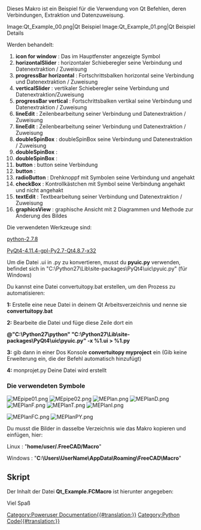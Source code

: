 <languages/>

{{Macro/de
|Name=Makro Qt Beispiel
|Icon=MEPlan.png
|Description=Es beschreibt Qt Befehle.
|Author=Mario52
|Version=0.4
|Date=2019-06-19
|FCVersion=Alle
|Download=<br />
[https://www.freecadweb.org/wiki/images/a/a7/MEpipe01.png MEpipe01]<br />
[https://www.freecadweb.org/wiki/images/5/5b/MEpipe02.png MEpipe02]<br />
[https://www.freecadweb.org/wiki/images/e/e4/MEPlan.png MEPlan]<br />
[https://www.freecadweb.org/wiki/images/3/30/MEPlanD.png MEPlanD]<br />
[https://www.freecadweb.org/wiki/images/d/d8/MEPlanF.png MEPlanF]<br />
[https://www.freecadweb.org/wiki/images/9/9f/MEPlanT.png MEPlanT]<br />
[https://www.freecadweb.org/wiki/images/f/f2/MEPlanI.png MEPlanI]<br />
[https://www.freecadweb.org/wiki/images/e/e6/MEPlanFC.png MEPlanFC]<br />
[https://www.freecadweb.org/wiki/images/d/d2/MEPlanPY.png MEPlanPY]
|SeeAlso=[[Dialog_creation/de|Dialogerstellung]]
}}

Dieses Makro ist ein Beispiel für die Verwendung von Qt Befehlen, deren Verbindungen, Extraktion und Datenzuweisung.

<gallery widths="400" heights="200">
Image:Qt_Example_00.png|Qt Beispiel
Image:Qt_Example_01.png|Qt Beispiel Details
</gallery>

Werden behandelt:

# '''icon for window''' : Das im Hauptfenster angezeigte Symbol
# '''horizontalSlider''' : horizontaler Schieberegler seine Verbindung und Datenextraktion / Zuweisung
# '''progressBar horizontal''' : Fortschrittsbalken horizontal seine Verbindung und Datenextraktion / Zuweisung
# '''verticalSlider''' : vertikaler Schieberegler seine Verbindung und Datenextraktion/Zuweisung
# '''progressBar vertical''' : Fortschrittsbalken vertikal seine Verbindung und Datenextraktion / Zuweisung
# '''lineEdit''' : Zeilenbearbeitung seiner Verbindung und Datenextraktion / Zuweisung
# '''lineEdit''' : Zeilenbearbeitung seiner Verbindung und Datenextraktion / Zuweisung
# '''doubleSpinBox''' : doubleSpinBox seine Verbindung und Datenextraktion / Zuweisung
# '''doubleSpinBox''' : 
# '''doubleSpinBox''' :
# '''button''' : button seine Verbindung
# '''button''' :
# '''radioButton''' : Drehknoppf mit Symbolen seine Verbindung und angehakt
# '''checkBox''' : Kontrollkästchen mit Symbol seine Verbindung angehakt und nicht angehakt
# '''textEdit''' : Textbearbeitung seiner Verbindung und Datenextraktion / Zuweisung
# '''graphicsView''' : graphische Ansicht mit 2 Diagrammen und Methode zur Änderung des Bildes 

Die verwendeten Werkzeuge sind:

[https://www.python.org/downloads/ python-2.7.8]

[https://riverbankcomputing.com/software/pyqt/download PyQt4-4.11.4-gpl-Py2.7-Qt4.8.7-x32]

Um die Datei .ui in .py zu konvertieren, musst du '''pyuic.py''' verwenden, befindet sich in "C:\Python27\Lib\site-packages\PyQt4\uic\pyuic.py" (für Windows)

Du kannst eine Datei convertuitopy.bat erstellen, um den Prozess zu automatisieren:

'''1:''' Erstelle eine neue Datei in deinem Qt Arbeitsverzeichnis und nenne sie '''convertuitopy.bat'''

'''2:''' Bearbeite die Datei und füge diese Zeile dort ein

'''@"C:\Python27\python" "C:\Python27\Lib\site-packages\PyQt4\uic\pyuic.py" -x %1.ui > %1.py'''

'''3:''' gib dann in einer Dos Konsole '''convertuitopy myproject''' ein (Gib keine Erweiterung ein, die der Befehl automatisch hinzufügt)

'''4:''' monprojet.py Deine Datei wird erstellt

<span id="The_icons_used"></span>
===Die verwendeten Symbole===

[[File:MEpipe01.png]] [[File:MEpipe02.png]] [[File:MEPlan.png]] [[File:MEPlanD.png]] [[File:MEPlanF.png]] [[File:MEPlanT.png]] [[File:MEPlanI.png]]

[[File:MEPlanFC.png]] [[File:MEPlanPY.png]] 

Du musst die Bilder in dasselbe Verzeichnis wie das Makro kopieren und einfügen, hier: 

Linux : "'''home/user/.FreeCAD/Macro'''"

Windows : "'''C:\Users\UserName\AppData\Roaming\FreeCAD\Macro'''"

<span id="Script"></span>
==Skript==

Der Inhalt der Datei '''Qt_Example.FCMacro''' ist hierunter angegeben:

{{MacroCode|code=
# -*- coding: utf-8 -*-
"""
***************************************************************************
*   Copyright (c) 2015 2017 2019 <mario52>                                *
*                                                                         *
*   This file is a supplement to the FreeCAD CAx development system.      *
*                                                                         *
*   This program is free software; you can redistribute it and/or modify  *
*   it under the terms of the GNU Lesser General Public License (LGPL)    *
*   as published by the Free Software Foundation; either version 2 of     *
*   the License, or (at your option) any later version.                   *
*   for detail see the LICENCE text file.                                 *
*                                                                         *
*   This software is distributed in the hope that it will be useful,      *
*   but WITHOUT ANY WARRANTY; without even the implied warranty of        *
*   MERCHANTABILITY or FITNESS FOR A PARTICULAR PURPOSE.  See the         *
*   GNU Library General Public License for more details.                  *
*                                                                         *
*   You should have received a copy of the GNU Library General Public     *
*   License along with this macro; if not, write to the Free Software     *
*   Foundation, Inc., 59 Temple Place, Suite 330, Boston, MA  02111-1307  *
*   USA                                                                   *
***************************************************************************
*           WARNING! All changes in this file will be lost and            *  
*                  may cause malfunction of the program                   *
***************************************************************************
"""
# this macro is made with Python 2.7 and Qt 4.8.7
# 
# the modules used hare :
# python-2.7.8.msi                                 #    https://www.python.org/downloads/
# PyQt4-4.11.4-gpl-Py2.7-Qt4.8.7-x32.exe           #    https://riverbankcomputing.com/software/pyqt/download
#
# FreeCAD
##OS: Windows 8                                    # OS: Windows 10                                # OS: Windows 10 (10.0)
##Word size of OS: 64-bit                          # Word size of OS: 64-bit                       # Word size of OS: 64-bit
##Word size of FreeCAD: 64-bit                     # Word size of FreeCAD: 64-bit                  # Word size of FreeCAD: 64-bit
##Version: 0.15.4671 (Git)                         # Version: 0.16.6706 (Git)                      # Version: 0.19.16624 (Git)
##"Branch: releases/FreeCAD-0-15                   # Build type: Release                           # Build type: Release
##Hash: 244b3aef360841646cbfe80a1b225c8b39c8380c   # Branch: releases/FreeCAD-0-16                 # Branch: master
##Python version: 2.7.8                            # Hash: f86a4e411ff7848dea98d7242f43b7774bee8fa0# Hash: 222ae7305fdf1097e4ef3d050f69dff47dbd8786
##Qt version: 4.8.6                                # Python version: 2.7.8                         # Python version: 3.6.8
##Coin version: 4.0.0a                             # Qt version: 4.8.7                             # Qt version: 5.12.1
##OCC version: 6.8.0.oce-0.17                      # Coin version: 4.0.0a                          # Coin version: 4.0.0a
#                                                  # OCC version: 6.8.0.oce-0.17                   # OCC version: 7.3.0
#
# this macro is an example of use some buttons and connection :
#                                                    ********** is a connection  ** references lines **********
# 
# horizontalScrollBar                                                               lines 151 to 161, 431, 432, 642
#    def on_horizontal_scrolling(self, val_X):                  #connection         lines 161, 526, 531
# verticalScrollBar                                                                 lines 163 to 173, 393, 394, 433, 643
#    def on_vertical_scrolling(self, val_Y):                    #connection         lines 173, 534, 539
# horizontalSlider                                                                  lines 174 to 181, 575, 577, 644
#    def on_horizontal_slider(self, val_X):                     #connection         lines 181,  542, 553
# verticalSlider                                                                    lines 183 to 188, 593, 595, 645
#    def on_vertical_slider(self, val_Y):                       #connection         lines 188, 556, 564
# progressBar
#     progressBar_1_Red                                                             lines 190 to 199, 533, 548, 579
#     progressBar_1_Green                                                           lines 205 to 214, 552, 583
#     progressBar_1_Blue                                                            lines 217 to 228, 553, 584
#     progressBar_1_gradient                                                        lines 230 to 242, 554, 585
#     progressBar_2                                                                 lines 244 to 252, 540, 565, 600

# lineEdit
#     lineEdit_1                                                                    lines 256 to 262, 455, 531, 550, 644
#        def on_lineEdit_1_Pressed(self):                       #connection         lines 261, 262, 572
#     lineEdit_2                                                                    lines 264 to 270, 458, 539, 564, 645
#        def on_lineEdit_2_Pressed(self):                       #connection         lines 269, 270, 590
# doubleSpinBox
#     doubleSpinBox_1                                                               lines 272 to 279, 461, 462, 641
#        def on_doubleSpinBox_1_valueChanged(self,echelle):     #connection         lines 279, 674
#     doubleSpinBox_2                                                               lines 281 to 287, 464, 465, 642
#        def on_doubleSpinBox_2_valueChanged(self,angle):       #connection         lines 287, 681
#     doubleSpinBox_3                                                               lines 289 to 295, 467, 468, 643 
#        def on_doubleSpinBox_3_valueChanged(self,epaisseur):   #connection         lines 295, 687
# pushButton
#     pushButton_1                                                                  lines 297 to 301, 450, 451, 631, 663, 670
#        def on_pushButton_1_clicked(self):                     #connection         lines 301, 636
#     pushButton_2                                                                  lines 303 to 307, 452, 453
#        def on_pushButton_2_clicked(self):                     #connection         lines 307, 627
# groupBox                                                                          lines 309 to 312, 315, 326, 336, 346, 356, 439
#     radioButton
#         radioButton_1                                                             lines 315 to 323, 440, 441, 486, 487, 651
#            def on_radioButton_1_clicked(self):                #connection         lines 323, 482
#         radioButton_2                                                             lines 325 to 333, 442, 443, 494, 495
#            def on_radioButton_2_clicked(self):                #connection         lines 333, 490
#         radioButton_3                                                             lines 335 to 343, 444, 445, 501, 502
#            def on_radioButton_3_clicked(self):                #connection         lines 343, 498
#         radioButton_4                                                             lines 345 to 353, 446, 447, 509, 510
#            def on_radioButton_4_clicked(self):                #connection         lines 353, 505
# checkBox
#        checkBox_1                                                                 lines 355 to 364, 448, 449, 610, 614, 615, 621, 622, 652, 655
#        def on_checkBox_1_clicked(self):                       #connection         lines 360, 606
# textEdit
#        textEdit                                                                   lines 391 to 399, 534, 542, 556, 567, 650, 695
#        def on_textEdit_Changed(self):                         #connection         lines 399, 694
# graphicsView                                                                      lines 401 to 410, 662, 669
# 
# 
# 
# 
 
__title__   = "Examples_QT "
__author__  = "mario52"
__version__ = "00.04"
__date__    = "14/06/2019"
 
__url__     = "http://www.freecadweb.org/index-fr.html"
__Comment__ = "Example make and use buttom and . . . ."
__Communication__ = "http://www.freecadweb.org/wiki/index.php?title=User:Mario52"
__IconL__  = "home/user/.FreeCAD"
__IconW__  = "C:/Users/Mario/AppData/Roaming/FreeCAD/Macro"
 
import PySide
from PySide import QtCore, QtGui
#from PySide.QtGui import qApp, QApplication, QGridLayout, QLineEdit, QPushButton, QTextBrowser, QWidget, QProgressBar
 
global switch ; switch = 0
 
global path
#path  = FreeCAD.ConfigGet("AppHomePath")                           # path FreeCAD installation
#path  = FreeCAD.ConfigGet("UserAppData")                           # path FreeCAD User data
#path  = "your path"                                                # your directory path
param = FreeCAD.ParamGet("User parameter:BaseApp/Preferences/Macro")# macro path
path = param.GetString("MacroPath","") + "/"                        # macro path
path = path.replace("\\","/")                                       # convert the "\" to "/"
print( "Path for the icons : " , path )                             # 
 
try:
    _fromUtf8 = QtCore.QString.fromUtf8
except AttributeError:
    def _fromUtf8(s):
        return s
 
try:
    _encoding = QtGui.QApplication.UnicodeUTF8
    def _translate(context, text, disambig):
        return QtGui.QApplication.translate(context, text, disambig, _encoding)
except AttributeError:
    def _translate(context, text, disambig):
        return QtGui.QApplication.translate(context, text, disambig)
 
class Ui_MainWindow(object):
    def setupUi(self, MainWindow):
        self.window = MainWindow
        global switch
 
        MainWindow.setObjectName(_fromUtf8("MainWindow"))
        MainWindow.resize(400, 450)
        MainWindow.setMinimumSize(QtCore.QSize(400, 450))
        MainWindow.setMaximumSize(QtCore.QSize(400, 450))
        self.widget = QtGui.QWidget(MainWindow)
        self.widget.setObjectName(_fromUtf8("widget"))
 
##        section horizontalScrollBar                                                        (same Slider)
#        self.horizontalScrollBar = QtGui.QScrollBar(self.widget)                           # create horizontalScrollBar
#        self.horizontalScrollBar.setGeometry(QtCore.QRect(64, 5, 302, 16))                 # coordinates position
#        #self.horizontalScrollBar.setMinimum(-100)                                         # minimum value
#        self.horizontalScrollBar.setMaximum(100)                                           # maximum value
#        #self.horizontalScrollBar.setSingleStep(3)                                         # here step 3 ..
#        self.horizontalScrollBar.setValue( 5)                                              # value by default
#        self.horizontalScrollBar.setOrientation(QtCore.Qt.Horizontal)                      # orientation Horizontal
#        #self.horizontalScrollBar.setInvertedAppearance(True)                              # displacement rigth to left or left to rigth value "True" or "False"
#        self.horizontalScrollBar.setObjectName(_fromUtf8("horizontalScrollBar"))           # object Name
#        self.horizontalScrollBar.valueChanged.connect(self.on_horizontal_scrolling)        # connect on "def on_horizontal_scrolling:" for execute action
#
##        section verticalScrollBar
#        self.verticalScrollBar = QtGui.QScrollBar(self.widget)                             # create verticalScrollBar
#        self.verticalScrollBar.setGeometry(QtCore.QRect(20, 44, 20, 250))                  # coordinates position
#        #self.verticalScrollBar.setMinimum(-100)                                           # minimum value
#        self.verticalScrollBar.setMaximum(100)                                             # maximum value
#        #self.verticalScrollBar.setSingleStep(3)                                           # here step 3 .. degault 1
#        self.verticalScrollBar.setValue(5)                                                 # value by default
#        self.verticalScrollBar.setOrientation(QtCore.Qt.Vertical)                          # orientation Vertical
#        self.verticalScrollBar.setInvertedAppearance(True)                                 # displacement top to bottom or botton to top value "True" or "False" 
#        self.verticalScrollBar.setObjectName(_fromUtf8("verticalScrollBar"))               # object Name
#        self.verticalScrollBar.valueChanged.connect(self.on_vertical_scrolling)            # connect on "def on_vertical_scrolling:" for execute action
 
#        section horizontalSlider 
        self.horizontalSlider = QtGui.QSlider(self.widget)                                  # create horizontalSlider
        self.horizontalSlider.setGeometry(QtCore.QRect(64, 5, 302, 16))                     # coordinates position
        self.horizontalSlider.setOrientation(QtCore.Qt.Horizontal)                          # orientation Horizontal
        self.horizontalSlider.setInvertedAppearance(False)                                  # displacement rigth to left or left to rigth value "True" or "False"
        self.horizontalSlider.setObjectName(_fromUtf8("horizontalSlider"))                  # object Name
        self.horizontalSlider.valueChanged.connect(self.on_horizontal_slider)               # connect on "def on_horizontal_slider:" for execute action
 
#        section verticalSlider 
        self.verticalSlider = QtGui.QSlider(self.widget)                                    # create verticalSlider
        self.verticalSlider.setGeometry(QtCore.QRect(20, 44, 20, 365))                      # coordinates position
        self.verticalSlider.setOrientation(QtCore.Qt.Vertical)                              # orientation Vertical
        self.verticalSlider.setObjectName(_fromUtf8("verticalSlider"))                      # object Name
        self.verticalSlider.valueChanged.connect(self.on_vertical_slider)                   # connect on "def on_vertical_slider:" for execute action
 
#        section progressBar 1 Red
        self.progressBar_1_Red = QtGui.QProgressBar(self.widget)                            # create object progressBar_1
        self.progressBar_1_Red.setGeometry(QtCore.QRect(60, 21, 315, 23))                   # coordinates position
        self.progressBar_1_Red.setValue(0)                                                  # value by default
        self.progressBar_1_Red.setOrientation(QtCore.Qt.Horizontal)                         # orientation Horizontal
        self.progressBar_1_Red.setAlignment(QtCore.Qt.AlignCenter)                          # align text center
        self.progressBar_1_Red.setObjectName(_fromUtf8("progressBar_1_Red"))                # object Name
        self.progressBar_1_Red.setToolTip(_translate("MainWindow", "progressBar_1_Red for lineEdit 1 and horizontal ScrollBar", None)) # tooltip for explanation
                                                                                            # a tooltip can be set to all objects
        self.progressBar_1_Red.setStyleSheet("QProgressBar {color:black; }"
                                              "QProgressBar:chunk {background-color: #FF0000;}") # modify the progressBar color 

#        section progressBar 1 Green
        self.progressBar_1_Green = QtGui.QProgressBar(self.widget)                          # create object progressBar_1
        self.progressBar_1_Green.setGeometry(QtCore.QRect(60, 51, 315, 23))                 # coordinates position
        self.progressBar_1_Green.setValue(0)                                                # value by default
        self.progressBar_1_Green.setOrientation(QtCore.Qt.Horizontal)                       # orientation Horizontal
        self.progressBar_1_Green.setAlignment(QtCore.Qt.AlignCenter)                        # align text center
        self.progressBar_1_Green.setObjectName(_fromUtf8("progressBar_1_Green"))            # object Name
        self.progressBar_1_Green.setToolTip(_translate("MainWindow", "progressBar_1_Green for lineEdit 1 and horizontal ScrollBar", None)) # tooltip for explanation
                                                                                            # a tooltip can be set to all objects
        self.progressBar_1_Green.setStyleSheet("QProgressBar {color:black; }"
                                              "QProgressBar:chunk {background-color: #00FF00;}") # modify the progressBar color 

#        section progressBar 1 Blue
        self.progressBar_1_Blue = QtGui.QProgressBar(self.widget)                           # create object progressBar_1
        self.progressBar_1_Blue.setGeometry(QtCore.QRect(60, 81, 315, 23))                  # coordinates position
        self.progressBar_1_Blue.setValue(0)                                                 # value by default
        self.progressBar_1_Blue.setOrientation(QtCore.Qt.Horizontal)                        # orientation Horizontal
        self.progressBar_1_Blue.setAlignment(QtCore.Qt.AlignCenter)                         # align text center
        self.progressBar_1_Blue.setObjectName(_fromUtf8("progressBar_1_Blue"))              # object Name
        self.progressBar_1_Blue.setToolTip(_translate("MainWindow", "progressBar_1_Blue for lineEdit 1 and horizontal ScrollBar", None)) # tooltip for explanation
                                                                                            # a tooltip can be set to all objects
        self.progressBar_1_Blue.setStyleSheet(
        	 "QProgressBar {color:black; text-align:right; padding:2px; border-radius: 5px;}" # modify the progressBar color and display
        	 "QProgressBar:chunk {background-color: #0000FF; width: 10px; margin-left:2px;}")

#        section progressBar 1 gradient
        self.progressBar_1_gradient = QtGui.QProgressBar(self.widget)                       # create object progressBar_1
        self.progressBar_1_gradient.setGeometry(QtCore.QRect(60, 110, 315, 23))             # coordinates position
        self.progressBar_1_gradient.setValue(0)                                             # value by default
        self.progressBar_1_gradient.setOrientation(QtCore.Qt.Horizontal)                    # orientation Horizontal
        self.progressBar_1_gradient.setAlignment(QtCore.Qt.AlignCenter)                     # align text center
        self.progressBar_1_gradient.setObjectName(_fromUtf8("progressBar_1_gradient"))      # object Name
        self.progressBar_1_gradient.setToolTip(_translate("MainWindow", "progressBar_1_gradient for lineEdit 1 and horizontal ScrollBar", None)) # tooltip for explanation
                                                                                            # a tooltip can be set to all objects
        ##http://pyqt.sourceforge.net/Docs/PyQt4/qlineargradient.html
        self.progressBar_1_gradient.setStyleSheet(
        	 "QProgressBar {color:red; text-align:right; padding:1px; }"                    # modify the progressBar color and display
             "QProgressBar:chunk {text-align: center; background: qlineargradient(x1: 0, y1: 0.5, x2: 1, y2: 0.5, stop: 0 #FFFF00, stop: 1 #00FFFF);}")

#        section progressBar 2
        self.progressBar_2 = QtGui.QProgressBar(self.widget)                                # create object progressBar_2
        self.progressBar_2.setGeometry(QtCore.QRect(40, 44, 20, 365))                       # coordinates position
        self.progressBar_2.setValue(0)                                                      # value by default
        self.progressBar_2.setOrientation(QtCore.Qt.Vertical)                               # position Vertical
        self.progressBar_2.setAlignment(QtCore.Qt.AlignCenter)                              # align text center (not text displayed ?)
        self.progressBar_2.setOrientation(QtCore.Qt.Vertical)                               # orientation Vertical
        self.progressBar_2.setObjectName(_fromUtf8("progressBar_2"))                        # progressBar 2 Y Vertical
        self.progressBar_2.setToolTip(_translate("MainWindow", "progressBar_2 for lineEdit 2 and vertical ScrollBar", None)) # tooltip for explanation
                                                                                            # a tooltip can be set to all objects
 
#        section lineEdit 1
        self.lineEdit_1 = QtGui.QLineEdit(self.widget)                                      # create object lineEdit_1
        self.lineEdit_1.setGeometry(QtCore.QRect(70, 150, 60, 22))                          # coordinates position
        self.lineEdit_1.setObjectName(_fromUtf8("lineEdit_1"))                              # name of object
        self.lineEdit_1.setText("0")                                                        # text by default
        #self.lineEdit_1.returnPressed.connect(self.on_lineEdit_1_Pressed)                  # connect on def "on_lineEdit_1_Pressed" for execute actionn   # for validate the data with press on return touch
        self.lineEdit_1.textChanged.connect(self.on_lineEdit_1_Pressed)                     # connect on def "on_lineEdit_1_Pressed" for execute actionn   # with tips key char by char
                                                                                            # a tooltip can be set to all objects
#        section lineEdit 2
        self.lineEdit_2 = QtGui.QLineEdit(self.widget)                                      # create object lineEdit_2
        self.lineEdit_2.setGeometry(QtCore.QRect(70, 180, 60, 22))                          # coordinates position
        self.lineEdit_2.setObjectName(_fromUtf8("lineEdit_2"))                              # name of object
        self.lineEdit_2.setText("0")                                                        # text by default
#        self.lineEdit_2.returnPressed.connect(self.on_lineEdit_2_Pressed)                  # connect on def "on_lineEdit_2_Pressed" for execute actionn   # for validate the data with press on return touch
        self.lineEdit_2.textChanged.connect(self.on_lineEdit_2_Pressed)                     # connect on def "on_lineEdit_2_Pressed" for execute actionn   # with tips key char by char
 
        # accelerated minimum maximum singleStep prefix suffix
        self.doubleSpinBox_1 = QtGui.QDoubleSpinBox(self.widget)                            # create object doubleSpinBox_1
        self.doubleSpinBox_1.setGeometry(QtCore.QRect(70, 210, 62, 22))                     # coordinates position
        self.doubleSpinBox_1.setMinimum(-10000.0)                                           # minimum value
        self.doubleSpinBox_1.setMaximum(10000.0)                                            # maximum value
        self.doubleSpinBox_1.setSingleStep(0.1)                                             # step for increase or decrease value here 0.1
        self.doubleSpinBox_1.setObjectName(_fromUtf8("doubleSpinBox_1"))                    # name of object
        self.doubleSpinBox_1.valueChanged.connect(self.on_doubleSpinBox_1_valueChanged)     #connect on def "on_doubleSpinBox_1_valueChanged"
 
        self.doubleSpinBox_2 = QtGui.QDoubleSpinBox(self.widget)                            # create object doubleSpinBox_2
        self.doubleSpinBox_2.setGeometry(QtCore.QRect(70, 240, 62, 22))                     # coordinates position
        self.doubleSpinBox_2.setMinimum(-361.0)                                             # minimum value
        self.doubleSpinBox_2.setMaximum(361.0)                                              # maximum value
        self.doubleSpinBox_2.setSingleStep(1)                                               # step for increase or decrease value here 1
        self.doubleSpinBox_2.setObjectName(_fromUtf8("doubleSpinBox_2"))                    # name of object
        self.doubleSpinBox_2.valueChanged.connect(self.on_doubleSpinBox_2_valueChanged)     # connect on def "on_doubleSpinBox_2_valueChanged"
 
        self.doubleSpinBox_3 = QtGui.QDoubleSpinBox(self.widget)                            # create object doubleSpinBox_3
        self.doubleSpinBox_3.setGeometry(QtCore.QRect(70, 270, 62, 22))                     # coordinates position
        self.doubleSpinBox_3.setMinimum(0)                                                  # minimum value
        self.doubleSpinBox_3.setMaximum(100.0)                                              # maximum value
        self.doubleSpinBox_3.setSingleStep(0.05)                                            # step for increase or decrease value here 0.05
        self.doubleSpinBox_3.setObjectName(_fromUtf8("doubleSpinBox_3"))                    # name of object
        self.doubleSpinBox_3.valueChanged.connect(self.on_doubleSpinBox_3_valueChanged)     # connect on def "on_doubleSpinBox_3_valueChanged"
 
#        section pushButton 1
        self.pushButton_1 = QtGui.QPushButton(self.widget)                                  # create object PushButton_1
        self.pushButton_1.setGeometry(QtCore.QRect(70, 298, 65, 20))                        # coordinates position
        self.pushButton_1.setObjectName(_fromUtf8("pushButton_1"))                          # name of object
        self.pushButton_1.clicked.connect(self.on_pushButton_1_clicked)                     # connect on def "on_pushButton_1_clicked"
 
#        section pushButton 2
        self.pushButton_2 = QtGui.QPushButton(self.widget)                                  # create object pushButton_2
        self.pushButton_2.setGeometry(QtCore.QRect(150, 298, 65, 20))                       # coordinates position
        self.pushButton_2.setObjectName(_fromUtf8("pushButton_2"))                          # name of object
        self.pushButton_2.clicked.connect(self.on_pushButton_2_clicked)                     # connect on def "on_pushButton_2_clicked"
 
#        section groupBox for the four radioButton
        self.groupBox = QtGui.QGroupBox(self.widget)                                        # this is the group for associate the four radioButton
        self.groupBox.setGeometry(QtCore.QRect(250, 140, 125, 181))                          # coordinates position
        self.groupBox.setObjectName(_fromUtf8("groupBox"))                                  # name of window groupBox
 
#        section radioButton 1
        self.radioButton_1 = QtGui.QRadioButton(self.groupBox)                              # create object QRadioButton in groupBox
        self.radioButton_1.setGeometry(QtCore.QRect(10, 30, 110, 20))                       # coordinates position
        self.radioButton_1.setObjectName(_fromUtf8("radioButton_1"))                        # name of object
        self.radioButton_1.setChecked(True)                                                 # by default True or False (one in the group))
        self.image_01 = path+"MEPlanT.png"                                                  # image dedicate of the button
        icon01 = QtGui.QIcon()                                                              # create image name
        icon01.addPixmap(QtGui.QPixmap(self.image_01),QtGui.QIcon.Normal, QtGui.QIcon.Off)  #
        self.radioButton_1.setIcon(icon01)                                                  # associate button and image
        self.radioButton_1.clicked.connect(self.on_radioButton_1_clicked)                   # connect radioButton_1 on "def on_radioButton_1_clicked:"
 
#        section radioButton 2
        self.radioButton_2 = QtGui.QRadioButton(self.groupBox)                              # create object QRadioButton in groupBox
        self.radioButton_2.setGeometry(QtCore.QRect(10, 60, 110, 20))                       # coordinates position
        self.radioButton_2.setObjectName(_fromUtf8("radioButton_2"))                        # name of object
        self.image_02 = path+"MEPlanF.png"                                                  # image dedicate of the button
        icon02 = QtGui.QIcon()                                                              # create image name
        icon02.addPixmap(QtGui.QPixmap(self.image_02),QtGui.QIcon.Normal, QtGui.QIcon.Off)  #
        self.radioButton_2.setIcon(icon02)                                                  # associate button and image
        self.radioButton_2.clicked.connect(self.on_radioButton_2_clicked)                   # connect radioButton_2 on "def on_radioButton_2_clicked:"
 
#        section radioButton 3
        self.radioButton_3 = QtGui.QRadioButton(self.groupBox)                              # create object QRadioButton in groupBox
        self.radioButton_3.setGeometry(QtCore.QRect(10, 90, 110, 20))                       # coordinates position
        self.radioButton_3.setObjectName(_fromUtf8("radioButton_3"))                        # name of object
        self.image_03 = path+"MEPlanD.png"                                                  # image dedicate of the button
        icon03 = QtGui.QIcon()                                                              # create image name
        icon03.addPixmap(QtGui.QPixmap(self.image_03),QtGui.QIcon.Normal, QtGui.QIcon.Off)  #
        self.radioButton_3.setIcon(icon03)                                                  # associate button and image
        self.radioButton_3.clicked.connect(self.on_radioButton_3_clicked)                   # connect radioButton_3 on "def on_radioButton_3_clicked:"
 
#        section radioButton 4
        self.radioButton_4 = QtGui.QRadioButton(self.groupBox)                              # create object QRadioButton in groupBox
        self.radioButton_4.setGeometry(QtCore.QRect(10, 150, 110, 20))                      # coordinates position
        self.radioButton_4.setObjectName(_fromUtf8("radioButton_4"))                        # name of object
        self.image_04 = path+"MEPlanI.png"                                                  # image dedicate of the button
        icon04 = QtGui.QIcon()                                                              # create image name
        icon04.addPixmap(QtGui.QPixmap(self.image_04),QtGui.QIcon.Normal, QtGui.QIcon.Off)  #
        self.radioButton_4.setIcon(icon04)                                                  # associate button and image
        self.radioButton_4.clicked.connect(self.on_radioButton_4_clicked)                   # connect radioButton_4 on "def on_radioButton_4_clicked:"
 
#        section checkBox 1
        self.checkBox_1 = QtGui.QCheckBox(self.groupBox)                                    # create object QRadioButton in groupBox
        self.checkBox_1.setGeometry(QtCore.QRect(20, 120, 110, 20))                         # coordinates position
        self.checkBox_1.setObjectName(_fromUtf8("checkBox_1"))                              # name of object
        self.checkBox_1.setChecked(True)                                                    # Check by default True or False
        self.checkBox_1.clicked.connect(self.on_checkBox_1_clicked)                         # connect on def "on_checkBox_1_clicked"
        self.image_1 = path+"MEpipe01.png"                                                  # image dedicate of the button
        icon1 = QtGui.QIcon()                                                               # create image name
        icon1.addPixmap(QtGui.QPixmap(self.image_1),QtGui.QIcon.Normal, QtGui.QIcon.Off)    # 
        self.checkBox_1.setIcon(icon1)                                                      # associate button and image
 
 
        self.label_1 = QtGui.QLabel(self.widget)                                            # labels displayed on widget
        self.label_1.setGeometry(QtCore.QRect(140, 150, 110, 16))                           # label coordinates 
        self.label_1.setObjectName(_fromUtf8("label_1"))                                    # label name
 
        self.label_2 = QtGui.QLabel(self.widget)
        self.label_2.setGeometry(QtCore.QRect(140, 180, 110, 16))
        self.label_2.setObjectName(_fromUtf8("label_2"))
 
        self.label_3 = QtGui.QLabel(self.widget)
        self.label_3.setGeometry(QtCore.QRect(140, 210, 100, 16))
        self.label_3.setObjectName(_fromUtf8("label_3"))
 
        self.label_4 = QtGui.QLabel(self.widget)
        self.label_4.setGeometry(QtCore.QRect(140, 240, 100, 16))
        self.label_4.setObjectName(_fromUtf8("label_4"))
 
        self.label_5 = QtGui.QLabel(self.widget)
        self.label_5.setGeometry(QtCore.QRect(140, 270, 100, 16))
        self.label_5.setObjectName(_fromUtf8("label_5"))
 
        self.label_6 = QtGui.QLabel(self.widget)
        self.label_6.setGeometry(QtCore.QRect(70, 315, 159, 25))
        self.label_6.setObjectName(_fromUtf8("label_6"))
 
        self.textEdit = QtGui.QTextEdit(self.widget)
        self.textEdit.setGeometry(QtCore.QRect(251, 350, 124, 58))
        self.textEdit.setObjectName(_fromUtf8("textEdit"))
        #self.textEdit.setTextInteractionFlags(QtCore.Qt.TextSelectableByMouse)            #
        self.textEdit.setText("TexEdit ")
        self.textEdit.setToolTip(_translate("MainWindow", "textEdit", None))
        #self.textEdit.verticalScrollBar().setValue(0)                                      # verticalScrollBar Position
        #self.textEdit.verticalScrollBar().setSliderPosition(0)                             # Slider Position
        self.textEdit.textChanged.connect(self.on_textEdit_Changed)                         #connection on_textEdit_Changed
 
        ### ---graphicsView---
        self.graphicsView = QtGui.QGraphicsView(self.widget)                                # graphic view declaration
        self.graphicsView.setGeometry(QtCore.QRect(70, 350, 168, 60))                       # coordinates position
        self.graphicsView.setFrameShape(QtGui.QFrame.StyledPanel)                           # Frame for the gaphic view
        self.graphicsView.setObjectName(_fromUtf8("graphicsView"))                          # name gaphicView
        pic = QtGui.QPixmap(path+"MEPlanFC.png")                                            # image displayed in the graphicView
        self.scene = QtGui.QGraphicsScene()                                                 #
        self.scene.addPixmap(QtGui.QPixmap(pic))                                            # adding image in the graphicView
        self.graphicsView.setScene(ui.scene)                                                # display image in the graphicView
        ### ---graphicsView---
 
        MainWindow.setCentralWidget(self.widget)
        self.menuBar = QtGui.QMenuBar(MainWindow)
        self.menuBar.setGeometry(QtCore.QRect(0, 0, 400, 26))
        self.menuBar.setObjectName(_fromUtf8("menuBar"))
        MainWindow.setMenuBar(self.menuBar)
        self.mainToolBar = QtGui.QToolBar(MainWindow)
        self.mainToolBar.setObjectName(_fromUtf8("mainToolBar"))
        MainWindow.addToolBar(QtCore.Qt.TopToolBarArea, self.mainToolBar)
        self.statusBar = QtGui.QStatusBar(MainWindow)
        self.statusBar.setObjectName(_fromUtf8("statusBar"))
        MainWindow.setStatusBar(self.statusBar)
        self.statusbar = QtGui.QStatusBar(MainWindow)
        self.statusbar.setObjectName(_fromUtf8("statusbar"))
        MainWindow.setStatusBar(self.statusbar)
 
        self.retranslateUi(MainWindow)
        QtCore.QMetaObject.connectSlotsByName(MainWindow)
 
    def retranslateUi(self, MainWindow):
        MainWindow.setWindowFlags(PySide.QtCore.Qt.WindowStaysOnTopHint)                   # this function turns the front window (stay to hint)
        MainWindow.setWindowTitle(_translate("MainWindow", "Qt_Example", None))            # title main window
        MainWindow.setWindowIcon(QtGui.QIcon(path+'MEPlan.png'))                           # change the icon of the main window
 
#        for horizontalScrollBar
#        self.horizontalScrollBar.setToolTip(_translate("MainWindow", "horizontalScrollBar", None))
#        self.verticalScrollBar.setToolTip(_translate("MainWindow", "verticalScrollBar", None))
 
        self.groupBox.setTitle(_translate("MainWindow", "View", None))
        self.radioButton_1.setToolTip(_translate("MainWindow", "radioButton_1", None))
        self.radioButton_1.setText(_translate("MainWindow", "radioButton_1", None))
        self.radioButton_2.setToolTip(_translate("MainWindow", "radioButton_2", None))
        self.radioButton_2.setText(_translate("MainWindow", "radioButton_2", None))
        self.radioButton_3.setToolTip(_translate("MainWindow", "radioButton_3" , None))
        self.radioButton_3.setText(_translate("MainWindow", "radioButton_3", None))
        self.radioButton_4.setToolTip(_translate("MainWindow", "radioButton_4", None))
        self.radioButton_4.setText(_translate("MainWindow", "radioButton_4", None))
        self.checkBox_1.setToolTip(_translate("MainWindow", "checkBox_1", None))
        self.checkBox_1.setText(_translate("MainWindow", "checkBox_1", None))
        self.pushButton_1.setToolTip(_translate("MainWindow", "pushButton_1", None))
        self.pushButton_1.setText(_translate("MainWindow", "Reset", None))
        self.pushButton_2.setToolTip(_translate("MainWindow", "pushButton_2", None))
        self.pushButton_2.setText(_translate("MainWindow", "Quit", None))
 
        self.lineEdit_1.setToolTip(_translate("MainWindow", "LineEdit 1", None))
        self.label_1.setText(_translate("MainWindow", "LineEdit 1", None))
 
        self.lineEdit_2.setToolTip(_translate("MainWindow", "LineEdit_2", None))
        self.label_2.setText(_translate("MainWindow", "LineEdit 2", None))
 
        self.label_3.setText(_translate("MainWindow", "doubleSpinBox_1", None))
        self.doubleSpinBox_1.setToolTip(_translate("MainWindow", "doubleSpinBox_1", None))
 
        self.label_4.setText(_translate("MainWindow", "doubleSpinBox_2", None))
        self.doubleSpinBox_2.setToolTip(_translate("MainWindow", "doubleSpinBox_2", None))
 
        self.label_5.setText(_translate("MainWindow", "doubleSpinBox_3", None))
        self.doubleSpinBox_3.setToolTip(_translate("MainWindow", "doubleSpinBox_3", None))
 
        font = QtGui.QFont()          # see http://doc.qt.io/qt-4.8/qfont.html              # label text displayed and colored in red
        font.setFamily("Times New Roman")                                                   # font used (Windows)
        font.setPointSize(10)                                                               # font PointSize
        font.setWeight(10)                                                                  # font Weight
        font.setBold(True)                                                                  # Bolt True or False 
        self.label_6.setFont(font)                                                          # associate label_6 and font
        self.label_6.setObjectName("label_6")                                               # name of object
        self.label_6.setStyleSheet("color : #ff0000")                                       # Color text
        self.label_6.setText(_translate("MainWindow", "Hello world", None))                 # same resultt with "<b>Hello world</b>"
 
    ########### section connections on def #############################
    # radioboutons
    def on_radioButton_1_clicked(self):                                                     # connection on_radioButton_1_clicked
        #
        #here your code
        #
        self.label_6.setText(_translate("MainWindow", "radioButton_1          ", None))     # display in the label_6 (red)
        print( "radioButton_1")
        #
 
    def on_radioButton_2_clicked(self):                                                     # connection on_radioButton_2_clicked
        #
        #here your code
        #
        self.label_6.setText(_translate("MainWindow", "radioButton_2          ", None))     # display in the label_6 (red)
        print( "radioButton_2")
        #
 
    def on_radioButton_3_clicked(self):                                                     # connection on_radioButton_3_clicked
        #
        #here your code
        self.label_6.setText(_translate("MainWindow", "radioButton_3          ", None))     # display in the label_6 (red)
        print( "radioButton_3")
        #
 
    def on_radioButton_4_clicked(self):                                                     # connection on_radioButton_4_clicked
        #
        #here your code
        #
        self.label_6.setText(_translate("MainWindow", "radioButton_4         ", None))      # display in the label_6 (red)
        print( "radioButton_4")
        #
 
    def affectation_X (self,val_X0):                                                        # connection affectation_X
        #val_X = float(val_X0)                                                              # extract the value and transform it in float
        #
        #here your code
        #
        print( val_X0)
        #
 
    def affectation_Y (self,val_Y0):                                                        # connection affectation_Y
        #val_Y = float(val_Y0)                                                              # extract the value and transform it in float
        #
        #here your code
        #
        print( val_Y0)
        #
 
#    # scroll bar barres coulissantes
#    def on_horizontal_scrolling(self, val_X):                                              # connection on_horizontal_scrolling
#        self.lineEdit_1.setText(str(val_X))
#        self.affectation_X(val_X)
#        self.progressBar_1_Red.setValue(val_X)
#        self.textEdit.setText(str(val_X))
#        print( "on_horizontal_scrolling")
#
#
#    def on_vertical_scrolling(self, val_Y):                                                # connection on_vertical_scrolling
#        self.lineEdit_2.setText(str(val_Y))
#        self.affectation_Y(val_Y)
#        self.progressBar_2.setValue(val_Y)
#        self.textEdit.setText(str(val_Y))
#        print( "on_vertical_scrolling")
 
    # slider barres coulissantes
    def on_horizontal_slider(self, val_X):                                                  # connection on_horizontal_slider
        #
        #here your code
        #
        self.lineEdit_1.setText(str(val_X))                                                 # affect the value "val_X" and displayed in lineEdit_1
        self.affectation_X(val_X)
        self.progressBar_1_Red.setValue(val_X)                                              # affect the value "val_X" in progressbar_1
        self.progressBar_1_Green.setValue(val_X)                                            # affect the value "val_X" in progressbar_1
        self.progressBar_1_Blue.setValue(val_X)                                             # affect the value "val_X" in progressbar_1
        self.progressBar_1_gradient.setValue(int(val_X))                                    # affect the value "val_X" on progressBar_1 and modify this
        self.textEdit.setText(str(val_X))                                                   # affect the value "val_X" in textEdit 
        print( "on_horizontal_slider" )                                                       # displayed on View repport
        #
 
    def on_vertical_slider(self, val_Y):                                                    # connection on_vertical_slider
        #
        #here your code
        #
        self.lineEdit_2.setText(str(val_Y))                                                 # affect the value "val_Y" and displayed in lineEdit_2
        self.affectation_Y(val_Y)
        self.progressBar_2.setValue(val_Y)                                                  # affect the value "val_Y" in progressbar_2
        self.textEdit.setText(str(val_Y))                                                   # affect the value "val_Y" in textEdit 
        print( "on_vertical_slider" )                                                         # displayed on View repport
        #
 
    # lineEdit
    def on_lineEdit_1_Pressed(self):                                                        # connection on_lineEdit_1_Pressed
        val_X = self.lineEdit_1.text()                                                      # extract the string in the lineEdit
        #
        #here your code
        #
        self.affectation_X(val_X)
        try:
            self.horizontalSlider.setValue(int(val_X))                                      # affect the value "val_X" on horizontalSlider and modify this
        except Exception:                                                                   # if error
            self.horizontalSlider.setValue(int(0))                                          # affect the value "0" on horizontalSlider and modify this
            val_X = "0"
        self.progressBar_1_Red.setValue(int(val_X))                                         # affect the value "val_X" on progressBar_1 and modify this
        self.progressBar_1_Green.setValue(int(val_X))                                       # affect the value "val_X" on progressBar_1 and modify this
        self.progressBar_1_Blue.setValue(int(val_X))                                        # affect the value "val_X" on progressBar_1 and modify this
        self.progressBar_1_gradient.setValue(int(val_X))                                    # affect the value "val_X" on progressBar_1 and modify this
        print( val_X)
        #
 
    def on_lineEdit_2_Pressed(self):                                                        # connection on_lineEdit_2_Pressed
        val_Y = self.lineEdit_2.text()                                                      # extract the string in the lineEdit
        #
        #here your code
        #
        self.affectation_Y(val_Y)
        try:
            self.verticalSlider.setValue(int(val_Y))                                        # affect the value "val_Y" on verticalSlider and modify this
        except Exception:                                                                   # if error
            self.verticalSlider.setValue(int(0))                                            # affect the value "0" on verticalSlider and modify this
            val_Y = "0"
        self.progressBar_2.setValue(int(val_Y))                                             # affect the value "val_Y" on progressBar_2 and modify this
        print( val_Y)
        #
 
    #  checkbox_01
    def on_checkBox_1_clicked(self):                                                        # connection on_checkBox_1_clicked
        #
        #here your code
        #
        if self.checkBox_1.isChecked():                                                     # if checkbox_01 is checked then ....
            self.image_1 = path+"MEpipe01.png"                                              # configure image_1
            icon1 = QtGui.QIcon()
            icon1.addPixmap(QtGui.QPixmap(self.image_1),QtGui.QIcon.Normal, QtGui.QIcon.Off)
            self.checkBox_1.setIcon(icon1)                                                  # affect image_1 to checkBox_1
            self.checkBox_1.setText(_translate("MainWindow", "Attached", None))             # text for checkBox_1
            print( "Mode attached")                                                           # diplayed on View Repport
        else:                                                                               # if checkbox_01 is not checked then ....
            self.image_2 = path+"MEpipe02.png"                                              # configure image_2
            icon2 = QtGui.QIcon() 
            icon2.addPixmap(QtGui.QPixmap(self.image_2),QtGui.QIcon.Normal, QtGui.QIcon.Off)
            self.checkBox_1.setIcon(icon2)                                                  # affect image_2 to checkBox_1
            self.checkBox_1.setText(_translate("MainWindow", "Free", None))                 # text for checkBox_1
            print( "Mode free" )                                                              # diplayed on View Repport
        #
 
    # Buttons
    def on_pushButton_2_clicked(self):    # Button Quit                                     # connection on_pushButton_2_clicked
        #
        #here your code
        #
        self.pushButton_1.setStyleSheet("background-color: QPalette.Base")                  # origin system color pushButton_1
        App.Console.PrintMessage("End\r\n")
        self.window.hide()                                                                  # hide the window and close the macro
        #
 
    def on_pushButton_1_clicked(self):    # Button Reset                                    # connection on_pushButton_1_clicked
        #
        #here your code
        #
        global switch
        self.doubleSpinBox_1.setValue(0)                                                    # gives the value "0" to the doubleSpinBox_1
        self.doubleSpinBox_2.setValue(0)                                                    # gives the value "0" to the doubleSpinBox_2
        self.doubleSpinBox_3.setValue(0)                                                    # gives the value "0" to the doubleSpinBox_3
        self.lineEdit_1.setText("0")                                                        # gives the value "0" to the lineEdit_1
        self.lineEdit_2.setText("0")                                                        # gives the value "0" to the lineEdit_2
        #self.horizontalScrollBar.setValue(0)                                               # gives the value "0" to the horizontalScrollBar
        #self.verticalScrollBar.setValue(0)                                                 # gives the value "0" to the verticalScrollBar
        self.horizontalSlider.setValue(0)                                                   # gives the value "0" to the horizontalSlider
        self.verticalSlider.setValue(0)                                                     # gives the value "0" to the verticalSlider
        self.textEdit.clear()                                                               # cleans the textEdit
        self.radioButton_1.setChecked(True)                                                 # by default True or False (one in the group))
        self.checkBox_1.setChecked(True)                                                    # Check by default True or False
        icon1 = QtGui.QIcon()                                                               # create image name
        icon1.addPixmap(QtGui.QPixmap(self.image_1),QtGui.QIcon.Normal, QtGui.QIcon.Off)    # 
        self.checkBox_1.setIcon(icon1)                                                      # associate button and image
 
        if switch == 0:                                                                     # switch for image in the graphic view Py or FC
            switch = 1
            pic = QtGui.QPixmap(path+"MEPlanPY.png")                                        # image (Python)
            self.scene = QtGui.QGraphicsScene()                                             # name of image
            self.scene.addPixmap(QtGui.QPixmap(pic))                                        # add image "pic" (MEPlanPY.png)
            self.graphicsView.setScene(ui.scene)                                            # display the image in graphicview
            self.pushButton_1.setStyleSheet("color : #ff0000; background-color : #0000ff;") # text color; background color pushButton_1
        else:
            switch = 0
            pic = QtGui.QPixmap(path+"MEPlanFC.png")                                        # image (FreeCAD)
            self.scene = QtGui.QGraphicsScene()                                             # name of image
            self.scene.addPixmap(QtGui.QPixmap(pic))                                        # add image "pic" (MEPlanFC.png)
            self.graphicsView.setScene(ui.scene)                                            # display the image in graphicview
            self.pushButton_1.setStyleSheet("color : #0000ff; background-color : #ff0000;") # text color; background color pushButton_1
        print( "Reset")
        #
 
    def on_doubleSpinBox_1_valueChanged(self,echelle):                                      # connection on_doubleSpinBox_1_valueChanged
        #
        #here your code
        #
        print( "SpinBox 1 ", echelle)
        #
 
    def on_doubleSpinBox_2_valueChanged(self,angle):                                        # connection on_doubleSpinBox_2_valueChanged
        #
        #here your code
        #
        print( "SpinBox 2 ", angle)
 
    def on_doubleSpinBox_3_valueChanged(self,epaisseur):                                    # connection on_doubleSpinBox_3_valueChanged
        #
        #here your code
        #
        print( "SpinBox 3 ", epaisseur)
        #
 
    def on_textEdit_Changed(self):                                                          # conection on_textEdit_Changed
        texte = str(self.textEdit.toPlainText())                                            # extract the string of textEdit
        #
        #here your code
        #
        print( texte)
        #
 
#######################################
 
MainWindow = QtGui.QMainWindow()
ui = Ui_MainWindow()
ui.setupUi(MainWindow)
MainWindow.show()
}}

Viel Spaß

[[Category:Poweruser Documentation{{#translation:}}]]
[[Category:Python Code{{#translation:}}]]